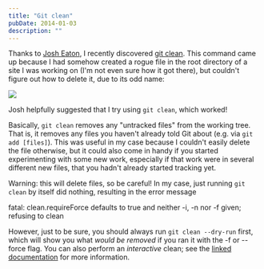 ```yaml
---
title: "Git clean"
pubDate: 2014-01-03
description: ""
---
```



<OldPost />

Thanks to [Josh Eaton](http://www.josheaton.org/), I recently discovered [git clean](http://git-scm.com/docs/git-clean). This command came up because I had somehow created a rogue file in the root directory of a site I was working on (I'm not even sure how it got there), but couldn't figure out how to delete it, due to its odd name:

![](/images/git-clean.png)

Josh helpfully suggested that I try using `git clean`, which worked!

Basically, `git clean` removes any "untracked files" from the working tree. That is, it removes any files you haven't already told Git about (e.g. via `git add [files]`). This was useful in my case because I couldn't easily delete the file otherwise, but it could also come in handy if you started experimenting with some new work, especially if that work were in several different new files, that you hadn't already started tracking yet.

Warning: this will delete files, so be careful! In my case, just running `git clean` by itself did nothing, resulting in the error message

fatal: clean.requireForce defaults to true and neither -i, -n nor -f given; refusing to clean

However, just to be sure, you should always run `git clean --dry-run` first, which will show you what *would be removed* if you ran it with the -f or --force flag. You can also perform an *interactive* clean; see the [linked documentation](http://git-scm.com/docs/git-clean) for more information.
